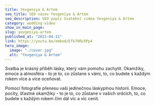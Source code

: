 ```yaml
---
title: Yevgeniya & Artem
seo_title: SEO název Yevgeniya & Artem
seo_description: SEO popís Svatební videa Yevgeniya & Artem
category: wedding-video
show_in_main_page:
slug: yevgeniya-artem
published_at: "2022-04-11"
link: https://youtu.be/embed/Efk70RLRPp4
hero_image:
  image: "./cover.jpg"
  alt: "Yevgeniya & Artem"
---
```

Svatba je krásný příběh lásky, který vám pomohu zachytit. Okamžiky, emoce a atmosféra - to je to, co zůstane s vámi, to, co budete s každým rokem více a více oceňovat.

Pomocí fotografie přenesu vaši jedinečnou láskyplnou historii. Emoce, pocity, šťastné okamžiky - to je to, co zůstane v vašich srdcích, to, co budete s každým rokem čím dál víc a víc cenit.
